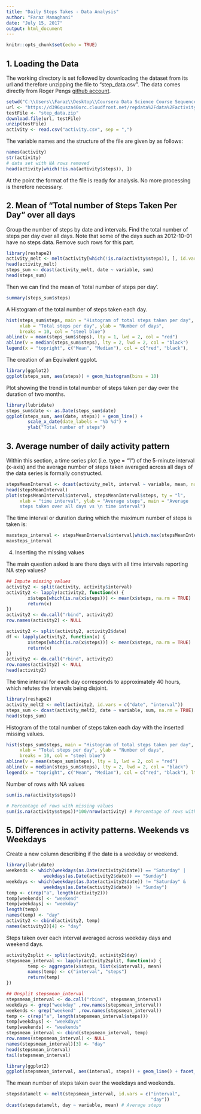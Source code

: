 ```yaml
---
title: "Daily Steps Takes - Data Analysis"
author: "Faraz Mamaghani"
date: "July 15, 2017"
output: html_document
---
```


```r
knitr::opts_chunk$set(echo = TRUE)
```
1. Loading the Data
--------------------

The working directory is set followed by downloading the dataset from its url and therefore unzipping the file to "step_data.csv".
The data comes directly from Roger Pengs [github account](https://github.com/rdpeng/RepData_PeerAssessment1).

```r
setwd("C:\\Users\\Faraz\\Desktop\\Coursera Data Science Course Sequences\\Course 05 Reproducible Research\\Project 01\\")
url <- "https://d396qusza40orc.cloudfront.net/repdata%2Fdata%2Factivity.zip"
testFile <- "step_data.zip"
download.file(url, testFile)
unzip(testFile)
activity <- read.csv("activity.csv", sep = ",")
```

The variable names and the structure of the file are given by as follows:
```r
names(activity)
str(activity)
# data set with NA rows removed
head(activity[which(!is.na(activity$steps)), ])
```

At the point the format of the file is ready for analysis. No more processing is therefore necessary.

2. Mean of "Total number of Steps Taken Per Day" over all days
--------------------------------------------------------------

Group the number of steps by date and intervals. Find the total number of steps per day over all days. Note that some of the days such as 2012-10-01 have no steps data. Remove such rows for this part.

```r
library(reshape2)
activity_melt <- melt(activity[which(!is.na(activity$steps)), ], id.vars = c("date", "interval"))
head(activity_melt)
steps_sum <- dcast(activity_melt, date ~ variable, sum)
head(steps_sum)
```

Then we can find the mean of 'total number of steps per day'.
```r
summary(steps_sum$steps)
```

A Histogram of the total number of steps taken each day.
```r
hist(steps_sum$steps, main = "Histogram of total steps taken per day",
     xlab = "Total steps per day", ylab = "Number of days", 
     breaks = 10, col = "steel blue")
abline(v = mean(steps_sum$steps), lty = 1, lwd = 2, col = "red")
abline(v = median(steps_sum$steps), lty = 2, lwd = 2, col = "black")
legend(x = "topright", c("Mean", "Median"), col = c("red", "black"),       lty = c(1, 2), lwd = c(2, 2))
```

The creation of an Equivalent ggplot.
```r
library(ggplot2)
ggplot(steps_sum, aes(steps)) + geom_histogram(bins = 10)
```

Plot showing the trend in total number of steps taken per day over the duration of two months.
```r
library(lubridate)
steps_sum$date <- as.Date(steps_sum$date)
ggplot(steps_sum, aes(date, steps)) + geom_line() +            
        scale_x_date(date_labels = "%b %d") + 
        ylab("Total number of steps")
```

3. Average number of daily activity pattern
-------------------------------------------

Within this section, a time series plot (i.e. type = "1") of the 5-minute interval (x-axis) and the average number of steps
taken averaged across all days of the data series is formally constructed.

```r
stepsMeanInterval <- dcast(activity_melt, interval ~ variable, mean, na.rm = TRUE)
head(stepsMeanInterval)
plot(stepsMeanInterval$interval, stepsMeanInterval$steps, ty = "l", 
     xlab = "time interval", ylab = "Average steps", main = "Average 
     steps taken over all days vs \n time interval")
```

The time interval or duration during which the maximum number of steps is taken is:

```r
maxsteps_interval <- stepsMeanInterval$interval[which.max(stepsMeanInterval$steps)]
maxsteps_interval
```

4. Inserting the missing values

The main question asked is are there days with all time intervals reporting NA step values?

```r
## Impute missing values
activity2 <- split(activity, activity$interval)
activity2 <- lapply(activity2, function(x) {
        x$steps[which(is.na(x$steps))] <- mean(x$steps, na.rm = TRUE)
        return(x)
})
activity2 <- do.call("rbind", activity2)
row.names(activity2) <- NULL

activity2 <- split(activity2, activity2$date)
df <- lapply(activity2, function(x) {
        x$steps[which(is.na(x$steps))] <- mean(x$steps, na.rm = TRUE)
        return(x)
})
activity2 <- do.call("rbind", activity2)
row.names(activity2) <- NULL
head(activity2)
```

The time interval for each day corresponds to approximately 40 hours, which refutes the intervals being disjoint.

```r
library(reshape2)
activity_melt2 <- melt(activity2, id.vars = c("date", "interval"))
steps_sum <- dcast(activity_melt2, date ~ variable, sum, na.rm = TRUE)
head(steps_sum)
```

Histogram of the total number of steps taken each day with the inserted missing values.
```r
hist(steps_sum$steps, main = "Histogram of total steps taken per day", 
     xlab = "Total steps per day", ylab = "Number of days", 
     breaks = 10, col = "steel blue")
abline(v = mean(steps_sum$steps), lty = 1, lwd = 2, col = "red")
abline(v = median(steps_sum$steps), lty = 2, lwd = 2, col = "black")
legend(x = "topright", c("Mean", "Median"), col = c("red", "black"), lty = c(2, 1), lwd = c(2, 2))
```

Number of rows with NA values
```r
sum(is.na(activity$steps))

# Percentage of rows with missing values
sum(is.na(activity$steps))*100/nrow(activity) # Percentage of rows with missing values
```

5. Differences in activity patterns. Weekends vs Weekdays
---------------------------------------------------------

Create a new column describing if the date is a weekday or weekend.

```r
library(lubridate)
weekends <- which(weekdays(as.Date(activity2$date)) == "Saturday" |
              weekdays(as.Date(activity2$date)) == "Sunday")
weekdays <- which(weekdays(as.Date(activity2$date)) != "Saturday" &
              weekdays(as.Date(activity2$date)) != "Sunday")
temp <- c(rep("a", length(activity2)))
temp[weekends] <- "weekend"
temp[weekdays] <- "weekday"
length(temp)
names(temp) <- "day"
activity2 <- cbind(activity2, temp)
names(activity2)[4] <- "day"
```

Steps taken over each interval averaged across weekday days and weekend days.

```r
activity2split <- split(activity2, activity2$day)
stepsmean_interval <- lapply(activity2split, function(x) {
        temp <- aggregate(x$steps, list(x$interval), mean)
        names(temp) <- c("interval", "steps")
        return(temp)
})

## Unsplit stepsmean_interval
stepsmean_interval <- do.call("rbind", stepsmean_interval)
weekdays <- grep("weekday" ,row.names(stepsmean_interval))
weekends <- grep("weekend" ,row.names(stepsmean_interval))
temp <- c(rep("a", length(stepsmean_interval$steps)))
temp[weekdays] <- "weekdays"
temp[weekends] <- "weekends"
stepsmean_interval <- cbind(stepsmean_interval, temp)
row.names(stepsmean_interval) <- NULL
names(stepsmean_interval)[3] <- "day"
head(stepsmean_interval)
tail(stepsmean_interval)

library(ggplot2)
ggplot(stepsmean_interval, aes(interval, steps)) + geom_line() + facet_grid(day ~ .) 
```

The mean number of steps taken over the weekdays and weekends.

```r
stepsdatamelt <- melt(stepsmean_interval, id.vars = c("interval",
                                                      "day"))
dcast(stepsdatamelt, day ~ variable, mean) # Average steps
```

